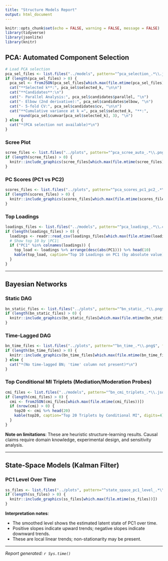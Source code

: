 ```yaml
---
title: "Structure Models Report"
output: html_document
---
```


```r
knitr::opts_chunk$set(echo = FALSE, warning = FALSE, message = FALSE)
library(tidyverse)
library(jsonlite)
library(knitr)
```

## PCA: Automated Component Selection

```r
# Load PCA selection
pca_sel_files <- list.files("../models", pattern="^pca_selection_.*\\.json$", full.names=TRUE)
if (length(pca_sel_files) > 0) {
  pca_sel <- fromJSON(pca_sel_files[which.max(file.mtime(pca_sel_files))])
  cat("**Selected k**:", pca_sel$selected_k, "\n\n")
  cat("**Candidates**:\n")
  cat("- Parallel Analysis:", pca_sel$candidates$parallel, "\n")
  cat("- Elbow (2nd derivative):", pca_sel$candidates$elbow, "\n")
  cat("- 5-fold CV:", pca_sel$candidates$cv, "\n\n")
  cat("**Cumulative variance at k =", pca_sel$selected_k, "**:",
      round(pca_sel$cumvar[pca_sel$selected_k], 3), "\n")
} else {
  cat("*(PCA selection not available)*\n")
}
```

### Scree Plot

```r
scree_files <- list.files("../plots", pattern="^pca_scree_auto_.*\\.png$", full.names=TRUE)
if (length(scree_files) > 0) {
  knitr::include_graphics(scree_files[which.max(file.mtime(scree_files))])
}
```

### PC Scores (PC1 vs PC2)

```r
scores_files <- list.files("../plots", pattern="^pca_scores_pc1_pc2_.*\\.png$", full.names=TRUE)
if (length(scores_files) > 0) {
  knitr::include_graphics(scores_files[which.max(file.mtime(scores_files))])
}
```

### Top Loadings

```r
loadings_files <- list.files("../models", pattern="^pca_loadings_.*\\.csv$", full.names=TRUE)
if (length(loadings_files) > 0) {
  loadings <- readr::read_csv(loadings_files[which.max(file.mtime(loadings_files))], show_col_types=FALSE)
  # Show top 10 by |PC1|
  if ("PC1" %in% colnames(loadings)) {
    top_load <- loadings %>% arrange(desc(abs(PC1))) %>% head(10)
    kable(top_load, caption="Top 10 Loadings on PC1 (by absolute value)", digits=3)
  }
}
```

---

## Bayesian Networks

### Static DAG

```r
bn_static_files <- list.files("../plots", pattern="^bn_static_.*\\.png$", full.names=TRUE)
if (length(bn_static_files) > 0) {
  knitr::include_graphics(bn_static_files[which.max(file.mtime(bn_static_files))])
}
```

### Time-Lagged DAG

```r
bn_time_files <- list.files("../plots", pattern="^bn_time_.*\\.png$", full.names=TRUE)
if (length(bn_time_files) > 0) {
  knitr::include_graphics(bn_time_files[which.max(file.mtime(bn_time_files))])
} else {
  cat("*(No time-lagged BN; 'time' column not present)*\n")
}
```

### Top Conditional MI Triplets (Mediation/Moderation Probes)

```r
cmi_files <- list.files("../models", pattern="^bn_cmi_triplets_.*\\.json$", full.names=TRUE)
if (length(cmi_files) > 0) {
  cmi <- fromJSON(cmi_files[which.max(file.mtime(cmi_files))])
  if (nrow(cmi) > 0) {
    top20 <- cmi %>% head(20)
    kable(top20, caption="Top 20 Triplets by Conditional MI", digits=4)
  }
}
```

**Note on limitations**: These are heuristic structure-learning results. Causal claims require domain knowledge, experimental design, and sensitivity analysis.

---

## State-Space Models (Kalman Filter)

### PC1 Level Over Time

```r
ss_files <- list.files("../plots", pattern="^state_space_pc1_level_.*\\.png$", full.names=TRUE)
if (length(ss_files) > 0) {
  knitr::include_graphics(ss_files[which.max(file.mtime(ss_files))])
}
```

**Interpretation notes**:

- The smoothed level shows the estimated latent state of PC1 over time.
- Positive slopes indicate upward trends; negative slopes indicate downward trends.
- These are local linear trends; non-stationarity may be present.

---
*Report generated: `r Sys.time()`*

